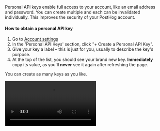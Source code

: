 Personal API keys enable full access to your account, like an email address and password. You can create multiple and each can be invalidated individually. This improves the security of your PostHog account.

#### How to obtain a personal API key

1. Go to [Account settings](https://app.posthog.com/me/settings)
2. In the 'Personal API Keys' section, click "+ Create a Personal API Key".
3. Give your key a label – this is just for you, usually to describe the key's purpose.
4. At the top of the list, you should see your brand new key. **Immediately** copy its value, as you'll **never** see it again after refreshing the page.

You can create as many keys as you like.

![How to create an api key](../../../images/docs/api/create-api-key.mp4)